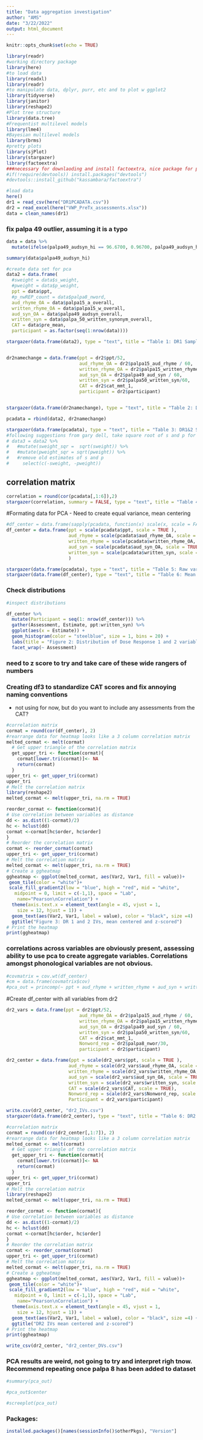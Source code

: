 ```yaml
---
title: "Data aggregation investigation"
author: "AMS"
date: "3/22/2022"
output: html_document
---
```


```r
knitr::opts_chunk$set(echo = TRUE)
```

```r
library(readr)
#working directory package
library(here)
#to load data
library(readxl)
library(readr)
#to manipulate data, dplyr, purr, etc and to plot w ggplot2
library(tidyverse)
library(janitor)
library(reshape2)
#Plot tree structure
library(data.tree)
#Frequentist multilevel models
library(lme4)
#Bayesian multilevel models
library(brms)
#pretty plots
library(sjPlot)
library(stargazer)
library(factoextra)
###necessary for downlaoding and install factoextra, nice package for plotting and summarizing opca
#if(!require(devtools)) install.packages("devtools")
#devtools::install_github("kassambara/factoextra")

```

```r
#load data
here()
dr1 = read_csv(here("DR1PCADATA.csv"))
dr2 = read_excel(here("VWP_PreTx_assessments.xlsx"))
data = clean_names(dr1)
```

### fix palpa 49 outlier, assuming it is a typo

```r
data = data %>%
  mutate(ifelse(palpa49_audsyn_hi == 96.6700, 0.96700, palpa49_audsyn_hi))

summary(data$palpa49_audsyn_hi)
```

```r
#create data set for pca
data2 = data.frame(
  #sweight = data$s_weight,
  #pweight = data$p_weight,
  ppt = data$ppt,
  #p_nwREP_count = data$palpa8_nword,
  aud_rhyme_OA = data$palpa15_a_overall,
  written_rhyme_OA = data$palpa15_w_overall,
  aud_syn_OA = data$palpa49_audsyn_overall,
  written_syn = data$palpa_50_written_synonym_overall,
  CAT = data$pre_mean,
  participant = as.factor(seq(1:nrow(data))))

stargazer(data.frame(data2), type = "text", title = "Table 1: DR1 Sample", digits = 2, align = TRUE)


dr2namechange = data.frame(ppt = dr2$ppt/52,
                           aud_rhyme_OA = dr2$palpa15_aud_rhyme / 60,
                           written_rhyme_OA = dr2$palpa15_written_rhyme / 60,
                           aud_syn_OA = dr2$palpa49_aud_syn / 60, 
                           written_syn = dr2$palpa50_written_syn/60,
                           CAT = dr2$cat_mmt_1,
                           participant = dr2$participant)


stargazer(data.frame(dr2namechange), type = "text", title = "Table 2: DR2 Sample", digits = 2, align = TRUE)

pcadata = rbind(data2, dr2namechange)

stargazer(data.frame(pcadata), type = "text", title = "Table 3: DR1&2 Sample", digits = 2, align = TRUE)
#following suggestions from gary dell, take square root of s and p for analysis.
# data3 = data2 %>%
#   #mutate(sweight_sqr =  sqrt(sweight)) %>%
#   #mutate(pweight_sqr = sqrt(pweight)) %>%
#   #remove old estimates of s and p
#     select(c(-sweight, -pweight)) 
```

## correlation matrix

```r
correlation = round(cor(pcadata[,1:6]),2)
stargazer(correlation, summary = FALSE, type = "text", title = "Table 4: DR1 and 2 correlation matrix", align = TRUE, digits = 2)
```

\#Formating data for PCA - Need to create equal variance, mean centering

```r
#df_center = data.frame(sapply(pcadata, function(x) scale(x, scale = FALSE)))
df_center = data.frame(ppt = scale(pcadata$ppt, scale = TRUE ),
                       aud_rhyme = scale(pcadata$aud_rhyme_OA, scale = TRUE),
                       written_rhyme = scale(pcadata$written_rhyme_OA, scale = TRUE),
                       aud_syn = scale(pcadata$aud_syn_OA, scale = TRUE),
                       written_syn = scale(pcadata$written_syn, scale = TRUE)
                       )

stargazer(data.frame(pcadata), type = "text", title = "Table 5: Raw variables (should have unequal variances)")
stargazer(data.frame(df_center), type = "text", title = "Table 6: Mean Centered Variables (should have equal variance)")
```

### Check distributions

```r
#inspect distributions

df_center %>%
  mutate(Participant = seq(1: nrow(df_center))) %>%
  gather(Assessment, Estimate, ppt:written_syn) %>%
  ggplot(aes(x = Estimate)) +
  geom_histogram(color = "steelblue", size = 1, bins = 20) +
  labs(title = "Figure 2: Distribution of Dose Response 1 and 2 variables mean centered and z-scored") +
  facet_wrap(~ Assessment)
```

### need to z score to try and take care of these wide rangers of numbers

### Creating df3 to standardize CAT scores and fix annoying naming conventions

-   not using for now, but do you want to include any assessments from the CAT?

```r
#correlation matrix
cormat = round(cor(df_center), 2)
#rearrange data for heatmap looks like a 3 column correlation matrix
melted_cormat <- melt(cormat)
  # Get upper triangle of the correlation matrix
  get_upper_tri <- function(cormat){
    cormat[lower.tri(cormat)]<- NA
    return(cormat)
  }
upper_tri <- get_upper_tri(cormat)
upper_tri
# Melt the correlation matrix
library(reshape2)
melted_cormat <- melt(upper_tri, na.rm = TRUE)

reorder_cormat <- function(cormat){
# Use correlation between variables as distance
dd <- as.dist((1-cormat)/2)
hc <- hclust(dd)
cormat <-cormat[hc$order, hc$order]
}
# Reorder the correlation matrix
cormat <- reorder_cormat(cormat)
upper_tri <- get_upper_tri(cormat)
# Melt the correlation matrix
melted_cormat <- melt(upper_tri, na.rm = TRUE)
# Create a ggheatmap
ggheatmap <- ggplot(melted_cormat, aes(Var2, Var1, fill = value))+
 geom_tile(color = "white")+
 scale_fill_gradient2(low = "blue", high = "red", mid = "white", 
   midpoint = 0, limit = c(-1,1), space = "Lab", 
    name="Pearson\nCorrelation") +
  theme(axis.text.x = element_text(angle = 45, vjust = 1, 
    size = 12, hjust = 1)) +
  geom_text(aes(Var2, Var1, label = value), color = "black", size =4)  +
  ggtitle("Figure 3: DR 1 and 2 IVs, mean centered and z-scored")
# Print the heatmap
print(ggheatmap)
```

### correlations across variables are obviously present, assessing ability to use pca to create aggregate variables. Correlations amongst phonological variables are not obvious.

```r
#covmatrix = cov.wt(df_center)
#cm = data.frame(covmatrix$cov)
#pca_out = princomp(~ ppt + aud_rhyme + written_rhyme + aud_syn + written_syn, covmatrix  = cm, scores = T)
```

\#Create df_center with all variables from dr2

```r
dr2_vars = data.frame(ppt = dr2$ppt/52,
                           aud_rhyme_OA = dr2$palpa15_aud_rhyme / 60,
                           written_rhyme_OA = dr2$palpa15_written_rhyme / 60,
                           aud_syn_OA = dr2$palpa49_aud_syn / 60, 
                           written_syn = dr2$palpa50_written_syn/60,
                           CAT = dr2$cat_mmt_1,
                           Nonword_rep = dr2$palpa8_nwor/30,
                           participant = dr2$participant)

dr2_center = data.frame(ppt = scale(dr2_vars$ppt, scale = TRUE ),
                       aud_rhyme = scale(dr2_vars$aud_rhyme_OA, scale = TRUE),
                       written_rhyme = scale(dr2_vars$written_rhyme_OA, scale = TRUE),
                       aud_syn = scale(dr2_vars$aud_syn_OA, scale = TRUE),
                       written_syn = scale(dr2_vars$written_syn, scale = TRUE),
                       CAT = scale(dr2_vars$CAT, scale = TRUE),
                       Nonword_rep = scale(dr2_vars$Nonword_rep, scale = TRUE),
                       Participant = dr2_vars$participant)

write.csv(dr2_center, "dr2_IVs.csv")
stargazer(data.frame(dr2_center), type = "text", title = "Table 6: DR2 all vars, mean centered and z-scaled", summary = FALSE, digits = 2, align = TRUE, rownames = TRUE)

#correlation matrix
cormat = round(cor(dr2_center[,1:7]), 2)
#rearrange data for heatmap looks like a 3 column correlation matrix
melted_cormat <- melt(cormat)
  # Get upper triangle of the correlation matrix
  get_upper_tri <- function(cormat){
    cormat[lower.tri(cormat)]<- NA
    return(cormat)
  }
upper_tri <- get_upper_tri(cormat)
upper_tri
# Melt the correlation matrix
library(reshape2)
melted_cormat <- melt(upper_tri, na.rm = TRUE)

reorder_cormat <- function(cormat){
# Use correlation between variables as distance
dd <- as.dist((1-cormat)/2)
hc <- hclust(dd)
cormat <-cormat[hc$order, hc$order]
}
# Reorder the correlation matrix
cormat <- reorder_cormat(cormat)
upper_tri <- get_upper_tri(cormat)
# Melt the correlation matrix
melted_cormat <- melt(upper_tri, na.rm = TRUE)
# Create a ggheatmap
ggheatmap <- ggplot(melted_cormat, aes(Var2, Var1, fill = value))+
 geom_tile(color = "white")+
 scale_fill_gradient2(low = "blue", high = "red", mid = "white", 
   midpoint = 0, limit = c(-1,1), space = "Lab", 
    name="Pearson\nCorrelation") +
  theme(axis.text.x = element_text(angle = 45, vjust = 1, 
    size = 12, hjust = 1)) +
  geom_text(aes(Var2, Var1, label = value), color = "black", size =4) +
  ggtitle("DR2 IVs mean centered and z-scored")
# Print the heatmap
print(ggheatmap)

write_csv(dr2_center, "dr2_center_DVs.csv")
```

### PCA results are weird, not going to try and interpret righ tnow. Recommend repeating once palpa 8 has been added to dataset

```r
#summary(pca_out)
```

```r
#pca_out$center
```

```r
#screeplot(pca_out)
```

### Packages:

```r
installed.packages()[names(sessionInfo()$otherPkgs), "Version"]
```

